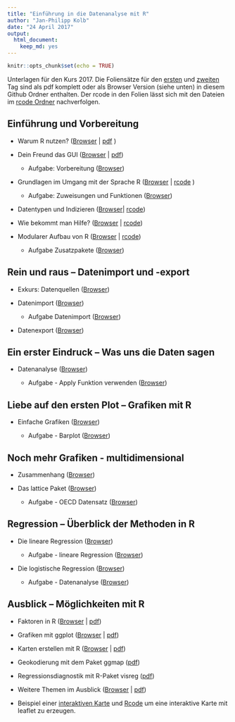 ```yaml
---
title: "Einführung in die Datenanalyse mit R"
author: "Jan-Philipp Kolb"
date: "24 April 2017"
output: 
  html_document: 
    keep_md: yes
---
```


```r
knitr::opts_chunk$set(echo = TRUE)
```

Unterlagen für den Kurs 2017. Die Foliensätze für den [ersten](https://github.com/Japhilko/IntroR/blob/master/2016/slides/pdfVersion/GESIS_R_Kurs_2016_Teil1.pdf) und [zweiten](https://github.com/Japhilko/IntroR/blob/master/2016/slides/pdfVersion/GESIS_R_Kurs_2016_Teil2.pdf) Tag sind als pdf komplett oder als Browser Version (siehe unten) in diesem Github Ordner enthalten. Der rcode in den Folien lässt sich mit den Dateien im [rcode Ordner](https://github.com/Japhilko/IntroR/tree/master/2016/rcode) nachverfolgen. 

## Einführung und Vorbereitung

- Warum R nutzen? ([Browser](https://github.com/Japhilko/IntroR/blob/master/2017/slides/WarumR.md) |  [pdf](https://github.com/Japhilko/IntroR/raw/master/2016/slides/WarumR.pdf) )

- Dein Freund das GUI ([Browser](https://github.com/Japhilko/IntroR/blob/master/2017/slides/FreundGUI.md) | [pdf](https://github.com/Japhilko/IntroR/blob/master/2016/slides/GUI.pdf))

    - Aufgabe: Vorbereitung ([Browser](https://github.com/Japhilko/IntroR/blob/master/2017/tutorial/Aufgabe_Vorbereitung.md))


- Grundlagen im Umgang mit der Sprache R ([Browser](https://github.com/Japhilko/IntroR/blob/master/2016/slides/GrundlagenR.md) | [rcode](https://github.com/Japhilko/IntroR/blob/master/2017/slides/GrundlagenR.R) )

    - Aufgabe: Zuweisungen und Funktionen ([Browser](https://github.com/Japhilko/IntroR/blob/master/2017/tutorial/Aufgabe_Zuweisung.md))

- Datentypen und Indizieren
([Browser](https://github.com/Japhilko/IntroR/blob/master/2017/slides/Datentypen.md)| [rcode](https://github.com/Japhilko/IntroR/blob/master/2017/slides/Datentypen.R))

- Wie bekommt man Hilfe? ([Browser](https://github.com/Japhilko/IntroR/blob/master/2017/slides/Hilfe.md) |
[rcode](https://github.com/Japhilko/IntroR/blob/master/2017/slides/Hilfe.R))

- Modularer Aufbau von R ([Browser](https://github.com/Japhilko/IntroR/blob/master/2017/slides/ModularerAufbau.Rmd) | [rcode](https://github.com/Japhilko/IntroR/blob/master/2017/rcode/InstallPackages.R))

    - Aufgabe Zusatzpakete ([Browser](https://github.com/Japhilko/IntroR/blob/master/2016/tutorial/Aufgabe_Zusatzpakete.md))

## Rein und raus – Datenimport und -export

- Exkurs: Datenquellen ([Browser](https://github.com/Japhilko/IntroR/blob/master/2016/slides/Datenquellen.md))

- Datenimport ([Browser](slides/Import.Rmd))

    - Aufgabe Datenimport ([Browser](https://github.com/Japhilko/IntroR/blob/master/2016/tutorial/Aufgabe_Datenimport.md))

- Datenexport ([Browser](https://github.com/Japhilko/IntroR/blob/master/2016/slides/Export.Rmd))

## Ein erster Eindruck – Was uns die Daten sagen

- Datenanalyse ([Browser](https://github.com/Japhilko/IntroR/blob/master/2016/slides/Datenanalyse.md))

    - Aufgabe - Apply Funktion verwenden ([Browser](https://github.com/Japhilko/IntroR/blob/master/2016/tutorial/Aufgabe_Apply.Rmd))

## Liebe auf den ersten Plot – Grafiken mit R	

- Einfache Grafiken
([Browser](https://github.com/Japhilko/IntroR/blob/master/2016/slides/EinfacheGrafiken.md))

    - Aufgabe - Barplot ([Browser](https://github.com/Japhilko/IntroR/blob/master/2016/tutorial/Aufgabe_Barplot.md))
    
## Noch mehr Grafiken - multidimensional

- Zusammenhang ([Browser](https://github.com/Japhilko/IntroR/blob/master/2016/slides/Multidimensional.md))

- Das lattice Paket ([Browser](https://github.com/Japhilko/IntroR/blob/master/2016/slides/LatticePaket.Rmd))

    - Aufgabe - OECD Datensatz ([Browser](https://github.com/Japhilko/IntroR/blob/master/2016/slides/Aufgabe_OECDdata.Rmd))
    
    
## Regression – Überblick der Methoden in R

- Die lineare Regression ([Browser](https://github.com/Japhilko/IntroR/blob/master/2016/slides/LineareRegression.md))

    - Aufgabe - lineare Regression ([Browser](https://github.com/Japhilko/IntroR/blob/master/2016/tutorial/Aufgabe_LineareRegression.Rmd))

- Die logistische Regression ([Browser](https://github.com/Japhilko/IntroR/blob/master/2016/slides/logistischeRegression.md))

    - Aufgabe - Datenanalyse ([Browser](https://github.com/Japhilko/IntroR/blob/master/2016/tutorial/Aufgabe_Datenanalyse.Rmd))

## Ausblick – Möglichkeiten mit R

- Faktoren in R ([Browser](https://github.com/Japhilko/IntroR/blob/master/2016/slides/Faktoren.Rmd) | [pdf](https://github.com/Japhilko/IntroR/blob/master/2016/slides/Faktoren.pdf))

- Grafiken mit ggplot ([Browser](https://github.com/Japhilko/IntroR/blob/master/2016/slides/ggplot2.Rmd) | [pdf](https://github.com/Japhilko/IntroR/blob/master/2016/slides/ggplot2.pdf))

- Karten erstellen mit R ([Browser](https://github.com/Japhilko/IntroR/blob/master/2016/slides/KartenErstellen.Rmd) | [pdf](https://github.com/Japhilko/IntroR/blob/master/2016/slides/KartenErstellen.pdf))

- Geokodierung mit dem Paket ggmap ([pdf](https://github.com/Japhilko/GeoData/raw/master/2015/slides/MapTypes.pdf))

- Regressionsdiagnostik mit R-Paket visreg ([pdf](https://github.com/Japhilko/IntroR/blob/master/2016/slides/pdfVersion/GESIS_R_Kurs_2016_visreg.pdf))

- Weitere Themen im Ausblick ([Browser](https://github.com/Japhilko/GeoData/raw/master/2015/slides/Ausblick.Rmd) | [pdf](https://github.com/Japhilko/GeoData/raw/master/2015/slides/Ausblick.pdf))

- Beispiel einer [interaktiven Karte](http://rpubs.com/Japhilko82/Campsites) und [Rcode](https://raw.githubusercontent.com/Japhilko/GeoData/master/2015/rcode/SpatMA_Interactive%20maps.R) um eine interaktive Karte mit leaflet zu erzeugen.